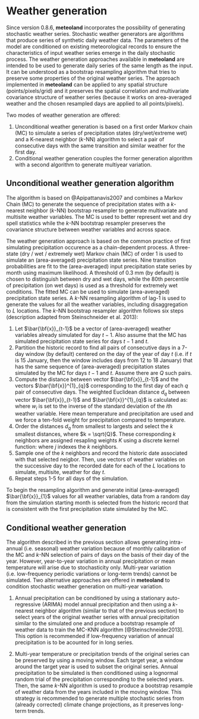 # Weather generation {#weathergeneration}

Since version 0.8.6, **meteoland** incorporates the possibility of generating stochastic weather series. Stochastic weather generators are algorithms that produce series of synthetic daily weather data. The parameters of the model are conditioned on existing meteorological records to ensure the characteristics of input weather series emerge in the daily stochastic process. The weather generation approaches available in **meteoland** are intended to be used to generate daily series of the same length as the input. It can be understood as a bootstrap resampling algorithm that tries to preserve some properties of the original weather series.  The approach implemented in **meteoland** can be applied to any spatial structure (points/pixels/grid) and it preserves the spatial correlation and multivariate covariance structure of weather series (because it works on area-averaged weather and the chosen resampled days are applied to all points/pixels). 

Two modes of weather generation are offered:

1. Unconditional weather generation is based on a first order Markov chain (MC) to simulate a series of precipitation states (dry/wet/extreme wet) and a K-nearest neighbor ($k$-NN) algorithm to select a pair of consecutive days with the same transition and similar weather for the first day.
2. Conditional weather generation couples the former generation algorithm with a second algorithm to generate multiyear variation. 


## Unconditional weather generation algorithm

The algorithm is based on @Apipattanavis2007 and combines a Markov Chain (MC) to generate the sequence of precipitation states with a *k*-nearest neighbor (*k*-NN) bootstrap resampler to generate multivariate and multisite weather variables. The MC is used to better represent wet and dry spell statistics while the *k*-NN bootstrap resampler preserves the covariance structure between weather variables and across space. 

The weather generation approach is based on the common practice of first simulating precipitation occurence as a chain-dependent process. A three-state (dry / wet / extremely wet) Markov chain (MC) of order 1 is used to simulate an (area-averaged) precipitation state series. Nine transition probabilities are fit to the (area-averaged) input precipitation state series by month using maximum likelihood. A threshold of 0.3 mm (by default) is chosen to distinguish between dry and wet days, while the 80th percentile of precipitation (on wet days) is used as a threshold for extremely wet conditions. The fitted MC can be used to simulate (area-averaged) precipitation state series. A *k*-NN resampling algorithm of lag-1 is used
to generate the values for all the weather variables, including disaggregation to $L$ locations. The *k*-NN bootstrap resampler algorithm follows six steps (description adapted from Steinschneider et al. 2013):

1. Let $\bar{\bf{x}}_{t-1}$ be a vector of (area-averaged) weather variables already simulated for day $t - 1$. Also assume that the MC has simulated precipitation state series for days $t-1$ and $t$.
2. Partition the historic record to find all pairs of consecutive days in a 7-day window (by default) centered on the day of the year of day $t$ (i.e. if $t$ is 15 January, then the window includes days from 12 to 18 January) that has the same sequence of (area-averaged) precipitation states simulated by the MC for days $t-1$ and $t$. Assume there are $Q$ such pairs.
3. Compute the distance between vector $\bar{\bf{x}}_{t-1}$ and the vectors $\bar{\bf{x}}^{1}_{q}$ corresponding to the first day of each $q$ pair of consecutive days. The weighted Euclidean distance $d_q$ between vector $\bar{\bf{x}}_{t-1}$ and $\bar{\bf{x}}^{1}_{q}$ is calculated as:
\begin{equation}
d_q = \sqrt{\sum_{i=1}^{r}{w_i \cdot (\bar{x}_{i,t-1} - \bar{x}^{1}_{i,q})^2}}
\end{equation}
where $w_i$ is set to the inverse of the standard deviation of the $i$th weather variable. Here mean temperature and precipitation are used and we force a ten-fold weight for precipitation compared to temperature.
4. Order the distances $d_q$ from smallest to largests and select the $k$ smallest distances, where $k = \sqrt{Q}$. These corresponding $k$ neighbors are assigned resapling weights $K$ using a discrete kernel function:
\begin{equation}
K[j] = \frac{1/j}{\sum_{j=1}^{k}{1/j}}
\end{equation}
where $j$ indexes the $k$ neighbors.
5. Sample one of the $k$ neighbors and record the historic date associated with that selected neigbor. Then, use vectors of weather variables on the successive day to the recorded date for each of the $L$ locations to simulate, multisite, weather for day $t$.
6. Repeat steps 1-5 for all days of the simulation.

To begin the resampling algorithm and generate initial (area-averaged) $\bar{\bf{x}}_{1}$ values for all weather variables, data from a random day from the simulation starting month is selected from the historic record that is consistent with the first precipitation state simulated by the MC.


## Conditional weather generation

The algorithm described in the previous section allows generating intra-annual (i.e. seasonal) weather variation because of monthly calibration of the MC and $k$-NN selection of pairs of days on the basis of their day of the year. However, year-to-year variation in annual precipitation or mean temperature will arise due to stochasticity only. Multi-year variation (i.e. low-frequency periodic variations or long-term trends) cannot be simulated. Two alternative approaches are offered in **meteoland** to condition stochastic weather generation on multi-year variation.

1. Annual precipitation can be conditioned by using a stationary auto-regressive (ARIMA) model annual precipitation and then using a $k$-nearest neighbor algorithm (similar to that of the previous section) to select years of the original weather series with annual precipitation similar to the simulated one and produce a bootstrap resample of weather data to train the MC-KNN algorithm [@Steinschneider2013]. This option is recommended if low-frequency variation of annual precipitation is to be acounted for in long series.

2. Multi-year temperature or precipitation trends of the original series can be preserved by using a moving window. Each target year, a window around the target year is used to subset the original series. Annual precipitation to be simulated is then conditioned using a lognormal random trial of the precipitation corresponding to the selected years. Then, the same $k$-NN algorithm is used to produce a bootstrap resample of weather data from the years included in the moving window. This strategy is recommended to generate multiple stochastic series from (already corrected) climate change projections, as it preserves long-term trends.
